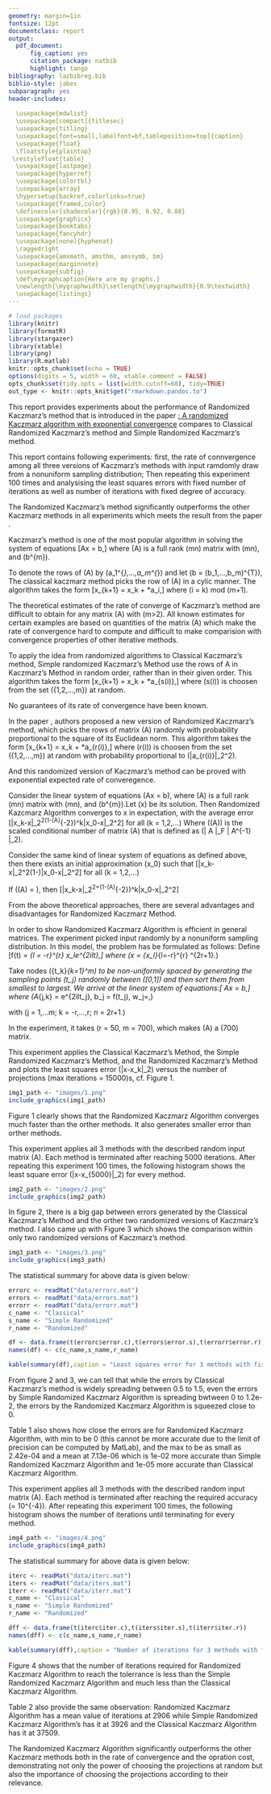 ---
geometry: margin=1in
fontsize: 12pt
documentclass: report
output: 
  pdf_document: 
      fig_caption: yes
      citation_package: natbib
      highlight: tango
bibliography: lazbibreg.bib
biblio-style: jabes
subparagraph: yes
header-includes:
  
  \usepackage{mdwlist}
  \usepackage[compact]{titlesec}
  \usepackage{titling}
  \usepackage[font=small,labelfont=bf,tableposition=top]{caption}
  \usepackage{float}
  \floatstyle{plaintop}
 \restylefloat{table}
  \usepackage{lastpage} 
  \usepackage{hyperref}
  \usepackage{colortbl}
  \usepackage{array}
  \hypersetup{backref,colorlinks=true}
  \usepackage{framed,color}
  \definecolor{shadecolor}{rgb}{0.95, 0.92, 0.88}
  \usepackage{graphicx}
  \usepackage{booktabs}
  \usepackage{fancyhdr}
  \usepackage[none]{hyphenat}
  \raggedright
  \usepackage{amsmath, amsthm, amssymb, bm}
  \usepackage{marginnote}
  \usepackage{subfig}
  \def\mygraphcaption{Here are my graphs.}
  \newlength{\mygraphwidth}\setlength{\mygraphwidth}{0.9\textwidth}
  \usepackage{listings}
---
  \lstset{
	basicstyle=\small\ttfamily,
	columns=flexible,
	breaklines=true}
	
  \pagestyle{fancy}
  \fancyhead[L]{\textbf{Xiaowen(Lee) Li}}
  \fancyhead[C]{}
  \fancyhead[R]{\textbf{MATH 881 Project}}
  \fancyfoot[L]{}
  \fancyfoot[C]{}
  \fancyfoot[R]{Page -\thepage- of \pageref{LastPage}}
  \fancypagestyle{plain}{\pagestyle{fancy}}
  \renewcommand{\headrulewidth}{2pt}
  \renewcommand{\footrulewidth}{2pt}
 
 \hypersetup{
	colorlinks   = true,
	citecolor    = blue,
	linkcolor    = black,
	urlcolor     = blue
  }
  
  \begin{titlepage}
   \begin{center}
       \vspace*{2cm}
        
       \vspace{0.5cm}
 
       \textbf{\textit{\LARGE  Randomized Kaczmarz Algorithm}}
 
       \vspace{0.5cm}
      
       \textbf{\Large Math 881: Fall Class Project, 2020} 
       
        \vspace{0.5cm}
        
        \textbf{\large Xiaowen(Lee) Li}
        
       \vfill
 
       \vspace{0.7cm}
 
       \includegraphics[width=0.4\textwidth]{figures/ku}
 
       \large Department of Mathematics \\
       University of Kansas, USA \\
       `r format(Sys.time(), '%B %e, %Y')`
 
   \end{center}
\end{titlepage}
  
```{r setup, include=FALSE}
# load packages
library(knitr)
library(formatR)
library(stargazer)
library(xtable)
library(png)
library(R.matlab)
knitr::opts_chunk$set(echo = TRUE)
options(digits = 5, width = 60, xtable.comment = FALSE)
opts_chunk$set(tidy.opts = list(width.cutoff=60), tidy=TRUE)
out_type <- knitr::opts_knit$get("rmarkdown.pandoc.to")
```

 \setlength{\headheight}{45pt}
 
\thispagestyle{empty}
\newpage
\pagenumbering{roman}
\setcounter{page}{1}
\pagestyle{plain}
\tableofcontents
\cleardoublepage
\phantomsection
\listoffigures
\phantomsection
\listoftables
\newpage
\pagenumbering{arabic}

\section{Abstract}

\subsection{Introduction}
This report provides experiments about the performance of Randomized Kaczmarz's method that is introduced in the paper  \citet{strohmer2009randomized} [: A randomized Kaczmarz algorithm with
exponential convergence](https://www.math.ucdavis.edu/~strohmer/papers/2007/kaczmarz.pdf) compares to Classical Randomized Kaczmarz's method and Simple Randomized Kaczmarz's method. 

\subsection{Experiments} 
This report contains following experiments: first, the rate of connvergence among all three versions of Kaczmarz's methods with input ramdomly draw from a nonuniform sampling distribution; Then repeating this experiment 100 times and analysising the least squares errors with fixed number of iterations as well as number of iterations with fixed degree of accuracy. 

\subsection{Conclusion}
The Randomized Kaczmarz’s method significantly outperforms the other Kaczmarz methods in all experiments which meets the result from the paper \citet{strohmer2009randomized}.

\newpage

\section{Introduction}

\subsection{Classical Kaczmarz's Method}

Kaczmarz's method \citet{kaczmarz1937angenaherte} is one of the most popular algorithm in solving the system of equations \[Ax = b,\] where \(A\)  is a full rank \(m\times n\) matrix with \(m\geq n\), and \(b\in \mathbb{C}^{m}\). 

To denote the rows of \(A\) by \(a_1^{*},...,a_m^{*}\) and let \(b = (b_1,...,b_m)^{T}\), The classical kaczmarz method picks the row of \(A\) in a cylic manner. The algorithm takes the form
\[x_{k+1} = x_k + \frac{b_i - <a_i,x_k>}{\|{a_i}\|_2^2}*a_i,\]
where \(i = k\) mod \(m+1\).

The theoretical estimates of the rate of converge of Kaczmarz's method are difficult to obtain for any matrix \(A\) with \(m>2\). All known estimates for certain examples are based on quantities of the matrix \(A\) which make the rate of convergence hard to compute and difficult to make comparision with convergence properties of other iterative methods. 

\subsection{Simple Randomized Kaczmarz's Method}

To apply the idea from randomized algorithms to Classical Kaczmarz's method, Simple randomized Kaczmarz's Method use the rows of A in Kaczmarz's Method in random order, rather than in their given order.
This algorithm takes the form 
\[x_{k+1} = x_k + \frac{b_{s(i)} - <a_{s(i)},x_k>}{\|{a_{s(i)}}\|_2^2}*a_{s(i)},\]
where \(s(i)\) is choosen from the set \(\{1,2,...,m\}\) at random.

No guarantees of its rate of convergence have been known.

\subsection{Randomized Kaczmarz's Method}

In the paper \citet{strohmer2009randomized}, authors proposed a new version of Randomized Kaczmarz's method, which picks the rows of matrix \(A\) randomly with probability proportional to the square of its Euclidean norm. This algorithm takes the form 
\[x_{k+1} = x_k + \frac{b_{r(i)} - <a_{r(i)},x_k>}{\|{a_{r(i)}}\|_2^2}*a_{r(i)},\]
where \(r(i)\) is choosen from the set \(\{1,2,...,m\}\) at random with probability proportional to \(\|a_{r(i)}\|_2^2\).

And this randomized version of Kaczmarz's method can be proved with exponential expected rate of converegence. 

\subsubsection{Ideas behind choosing the probabilities according to the row-norms}

\begin{itemize}
\item Choosing the probabilities according to the row-norms is related to the idea of preconditioning a matrix by row-scaling. 
\item From the viewpoint of preconditioning, it is clear that other methods of choosing a diagonal preconditioner will in general perform better. 
\item However, finding the optimal diagonal preconditioner for the system Ax = b can be very expensive while inverting the entire matrix A when A is large in size.
\item Therefore, a cheaper, suboptimal alternative is needed. Scaling by the inverses of the squared row norms has been shown to be an efficient means to balance computational costs with optimality.
\end{itemize}


\section{Theoretical Approach}

\subsection{Rate of convergence for Randomized Kazmarz Algorithm}

Consider the linear system of equations \(Ax = b\), where \(A\) is a full rank \(m\times n\) matrix with \(m\geq n\), and \(b\in \mathbb{C}^{m}\).Let \(x\) be its solution.
Then Randomized Kazcmarz Algorithm converges to x in expectation, with the average error
\[\mathbb{E}\|x_k-x\|_2^2\leq(1-\kappa(A)^{-2})^k\cdot \|x_0-x\|_2^2\]
for all \(k = 1,2,...\)
Where \(\kappa(A)\) is the scaled conditional number \citet{demmel1988probability} of matrix \(A\) that is defined as \(\| A \|_F \cdot \| A^{-1} \|_2\). 


\subsection{Optimality for Randomized Kazmarz Algorithm}

\subsubsection{General Lower Estimate}
Consider the same kind of linear system of equations as defined above, then there exists an initial approximation \(x_0\) such that
\[\mathbb{E}\|x_k-x\|_2^2\geq(1-\frac{2k}{\kappa(A)^2})\cdot \|x_0-x\|_2^2\]
for all \(k = 1,2,...\)

\subsubsection{The Upper Estimate is Attained}
If \(\kappa(A) = \sqrt{n}\), then \[\mathbb{E}\|x_k-x\|_2^2=(1-\kappa(A)^{-2})^k\cdot \|x_0-x\|_2^2\]

\subsection{Discussion} 

From the above theoretical approaches, there are several advantages and disadvantages for Randomized Kaczmarz Method.

\subsubsection{PROS}
\begin{itemize}
\item The rate of convergence is expressible in terms of standard quantities in numerical analysis and does not depend on the number of equations in the linear system.
\item In terms of accuracy, the average error has an upper bound. 
\end{itemize}

\subsubsection{CONS}
\begin{itemize}
\item As stated above, the estimate cannot be improved beyond a constant factor.
\item In terms of computational cost, the cost for computing all row norms of matrix \(A\) is \(m\times n\) operations.
\end{itemize}

\section{Numerical Experiments} 

\subsection{Input}
In order to show Randomized Kaczmarz Algorithm is efficient in general matrices. The experiment picked input randomly by a nonuniform sampling distribution.
In this model, the problem has be formulated as follows:
Define \[f(t) = \sum_{l = -r}^{r} x_le^{2\pi ilt},\]
where \(x = \{x_l\}_{l=-r}^{r}\in \mathbb{C} ^{2r+1}.\)\citet{grochenig1999irregular}

Take nodes \(\{t_k\}_{k=1}^m\) to be non-uniformly spaced by generating the sampling points \(t_j\) randomly between \([0,1]\) and then sort them from smallest to largest. 
We arrive at the linear system of equations:\[ Ax = b,\] 
where \(A_{j,k} = \sqrt{w_j}e^{2\pi ilt_j},  b_j = \sqrt{w_j}f(t_j),  w_j=\frac{t_{j+1}-t_{j-1}}{2},\) 

with \(j = 1,...m; k = -r,...,r; n = 2r+1.\)

In the experiment, it takes \(r = 50, m = 700\), which makes \(A\) a \(700\times 101\) matrix.

\subsection{Experiment 1}

This experiment applies the Classical Kaczmarz's Method, the Simple Randomized Kaczmarz's Method, and the Randomized Kaczmarz's Method and plots the least squares error \(\|x-x_k\|_2\) versus the number of
projections (max iterations = 15000)s, cf. Figure 1.
```{r figure1, echo=FALSE, include=TRUE, message=FALSE, fig.cap="Comparison of rate of convergence for 3 methods", fig.pos="H", fig.align='center', out.width="0.6\\linewidth"}
img1_path <- "images/1.png"
include_graphics(img1_path)
```
\subsubsection{Observation}
Figure 1 clearly shows that the Randomized Kaczmarz Algorithm converges much faster than the orther methods. It also generates smaller error than orther methods.

\subsection{Experiment 2}
This experiment applies all 3 methods with the described random input matrix \(A\). Each method is terminated after reaching 5000 iterations. After repeating this experiment 100 times, the following histogram shows the least square error \(\|x-x_{5000}\|_2\) for every method.

```{r figure2, echo=FALSE, include=TRUE, message=FALSE, fig.cap="Error for 3 methods with fixed 5000 iterations in 100 runs", fig.pos="H", fig.align='center', out.width="0.6\\linewidth"}
img2_path <- "images/2.png"
include_graphics(img2_path)
```

In figure 2, there is a big gap between errors generated by the Classical Kaczmarz's Method and the orther two randomized versions of Kaczmarz's method. 
I also came up with Figure 3 which shows the comparison within only two randomized versions of Kaczmarz's method.

```{r figure3, echo=FALSE, include=TRUE, message=FALSE, fig.cap="Error for 2 methods with fixed 5000 iterations in 100 runs", fig.pos="H", fig.align='center', out.width="0.6\\linewidth"}
img3_path <- "images/3.png"
include_graphics(img3_path)
```

The statistical summary for above data is given below:

```{r tab1,  echo=FALSE, results="asis", message=FALSE,  tidy.opts = list(width.cutoff=30)}
errorc <- readMat("data/errorc.mat")
errors <- readMat("data/errors.mat")
errorr <- readMat("data/errorr.mat")
c_name <- "Classical"
s_name <- "Simple Randomized"
r_name <- "Randomized"

df <- data.frame(t(errorc$error.c),t(errors$error.s),t(errorr$error.r))
names(df) <- c(c_name,s_name,r_name)

kable(summary(df),caption = "Least squares error for 3 methods with fixed 5000 iterations")
```


\subsubsection{Observation}

From figure 2 and 3, we can tell that while the errors by Classical Kaczmarz's method is widely spreading between 0.5 to 1.5, even the errors by Simple Randomized Kaczmarz Algorithm is spreading bwtween 0 to 1.2e-2, the errors by the Randomized Kaczmarz Algorithm is squeezed close to 0. 

Table 1 also shows how close the errors are for Randomized Kaczmarz Algorithm, with min to be 0 (this cannot be more accurate due to the limit of precision can be computed by MatLab), and the max to be as small as 2.42e-04 and a mean at 7.13e-06 which is 1e-02 more accurate than Simple Randomized Kaczmarz Algorithm and 1e-05 more accurate than Classical Kaczmarz Algorithm.

\subsection{Experiment 3}
This experiment applies all 3 methods with the described random input matrix \(A\). Each method is terminated after reaching the required accuracy \(\varepsilon = 10^{-4}\). After repeating this experiment 100 times, the following histogram shows the number of iterations until terminating for every method.

```{r figure4, echo=FALSE, include=TRUE, message=FALSE, fig.cap="Number of iterations for 3 methods with fixed tolerrance in 100 runs", fig.pos="H", fig.align='center', out.width="0.6\\linewidth"}
img4_path <- "images/4.png"
include_graphics(img4_path)
```

The statistical summary for above data is given below:
```{r tab2,  echo=FALSE, results="asis", message=FALSE,  tidy.opts = list(width.cutoff=30)}
iterc <- readMat("data/iterc.mat")
iters <- readMat("data/iters.mat")
iterr <- readMat("data/iterr.mat")
c_name <- "Classical"
s_name <- "Simple Randomized"
r_name <- "Randomized"

dff <- data.frame(t(iterc$iter.c),t(iters$iter.s),t(iterr$iter.r))
names(dff) <- c(c_name,s_name,r_name)

kable(summary(dff),caption = "Number of iterations for 3 methods with fixed tolerrance")
```

\subsubsection{Observation}

Figure 4 shows that the number of iterations required for Randomized Kaczmarz Algorithm to reach the tolerrance is less than the Simple Randomized Kaczmarz Algorithm and much less than the Classical Kaczmarz Algorithm.

Table 2 also provide the same observation: Randomized Kaczmarz Algorithm has a mean value of iterations at 2906 while Simple Randomized Kaczmarz Algorithm's has it at 3926 and the Classical Kaczmarz Algorithm has it at 37509.

\section{Conclusion}
The Randomized Kaczmarz Algorithm significantly outperforms the other Kaczmarz methods both in the rate of convergence and the opration cost, demonstrating not only the power of choosing the projections at random but also the importance of choosing the projections according to their relevance. 
\section{Future Work}
\begin{itemize}
\item We have shown that the Randomized Kaczmarz Algorithm is a very efficient way to work with general full rank matrices. But with some specifically determined matrices, there are known specific numerical methods to solve them, and it will be interesting to compare the performance of the Randomized Kaczmarz Algorithm with those methods with carefully structured inputs.
\item  All the theoretical analysis from the paper \citet{strohmer2009randomized} and the experiments we did in this report assume the consistency of the system of equations - with some appropriate underrelaxation, it will be interesting to see if the Randomized Kaczmarz Algorithm can also do a great job in solving inconsistent systems.
\end{itemize}


\newpage

\section{Appendix: MatLab-code}

\subsection{Classical Kaczmarz Function}
\begin{lstlisting}

function [x,iter,error] = kaczmarz(A, b, x0,maxit,tol,exactx)
% classical kaczmarz
%
% Ax = b
% A - input matrix
% b - right vector
% x0 - initial x
%
% x - the approximated x
% iter - number of iterations before convergence (= maxit if maxit is given)
% error - the norm of difference in x and exact solution after every
% iteration

m = size(A,1);
n = size(A,2);

x = x0;
error = [];

if isempty(tol)
    iter = maxit;
    for i=1:maxit
       pickedi = mod(i,m)+1;
       row = A(pickedi, :);
       x = x + ( b(pickedi) - (row * x) ) / (row * row') * row';
       e = norm(x-exactx);
       error = [error,e];
    end
else
    iter = 1;
    e = 1;
    while e >= tol
       pickedi = mod(iter,m)+1;
       row = A(pickedi, :);
       x = x + ( b(pickedi) - (row * x) ) / (row * row') * row';
       e = norm(x-exactx);
       error = [error,e];
       iter = iter+1;
    end
end
end

\end{lstlisting}
\subsection{Simple Randomized Kaczmarz Function}
\begin{lstlisting}

function [x,iter,error] = randkaczmarz(A, b, x0,maxit,tol,exactx)
% randomized kaczmarz by Algorithm 1
% Ax = b
% A - input matrix
% b - right vector
% x0 - initial x
%
% x - the approximated x
% iter - number of iterations before convergence (= maxit if maxit is given)
% error - the norm of difference in x and exact solution after every
% iteration
m = size(A,1);
n = size(A,2);

x = x0;
%iter = 0;
error = [];
e = 1;

normrow = [];
index = [];
%compute norm per row also store the corresponding index

  for i = 1:m
    normrow = [normrow,norm(A(i,:))];
    index = [index,i];
  end
  
  weight = normrow/sum(normrow);
if isempty(tol)
  iter = maxit;   
  for i = 1:maxit
    %randsample to generate weighted random number from given vector
    pickedi = randsample(index,1,true,weight);
    
    row = A(pickedi, :);
    x = x + ( b(pickedi) - (row * x) ) / (row * row') * row';
    e = norm(x-exactx);
    error = [error,e];
    %iter = iter+1;
  end
else
    iter = 1;
    e = 1;
    while e >= tol  
    %randsample to generate weighted random number from given vector
    pickedi = randsample(index,1,true,weight);
    
    row = A(pickedi, :);
    x = x + ( b(pickedi) - (row * x) ) / (row * row') * row';
    e = norm(x-exactx);
    error = [error,e];
    iter = iter+1;
    end
end
end

\end{lstlisting}
\subsection{Randomized Kaczmarz Function}
\begin{lstlisting}

function [x,iter,error] = simplerandkaczmarz(A, b, x0,maxit,tol,exactx)
% simplerandomized kaczmarz mentioned by fig 1
% Ax = b
% A - input matrix
% b - right vector
% x0 - initial x
%
% x - the approximated x
% iter - number of iterations before convergence (= maxit if maxit is given)
% error - the norm of difference in x and exact solution after every
% iteration
m = size(A,1);
n = size(A,2);

x = x0;
%iter = 0;
error = [];
e = 1;

if isempty(tol)
  iter = maxit;   
  for i = 1:maxit
    %randsample to generate weighted random number from given vector
    pickedi = randi(m);
    
    row = A(pickedi, :);
    x = x + ( b(pickedi) - (row * x) ) / (row * row') * row';
    e = norm(x-exactx);
    error = [error,e];
    %iter = iter+1;
  end
else
    iter = 1;
    e = 1;
    while e >= tol 
        pickedi = randi(m);
    
    row = A(pickedi, :);
    x = x + ( b(pickedi) - (row * x) ) / (row * row') * row';
    e = norm(x-exactx);
    error = [error,e];
    iter = iter+1;
    end
end
end

\end{lstlisting}
\subsection{Input Function}
\begin{lstlisting}

function [classical_iter_or_error,simple_iter_or_error,rand_iter_or_error] = Input(iter,tol)
%% set the dimention
r = 50;
m = 700;
n = 2*r+1;

%% generate nodes
%tj are drawing randomly from a uniform distribution in [0,1]
t = rand(m,1);

%then ordering by magnitude (since they are all positive, just sort)
t = sort(t);
% just to assign the size
w = zeros(m,1); 
x = zeros(n,1);
%% generate x 
realx = randn(n,1);
imgx = randn(n,1);
for l = 1:n
   x(l) = realx(l)+1i*imgx(l);
end  
%% generate A and b
A = zeros(m,n);
for j = 1:m
    % dealing with special cases when reach the endpoints(nodes)
    if j == 1
        w(j) = (t(2)-t(end)-1)/2;
    elseif j == m
            w(j) = (t(1)+1-t(m-1))/2;
        else
            w(j) = (t(j+1)-t(j-1))/2;
    end              
    for k = -r:r
       A(j,k+r+1) =sqrt(w(j))*exp(2*pi*1i*k*t(j));
    end
end  
b = A*x;
x0 = zeros(n,1);

[x1,iter1,error1] = kaczmarz(A,b,x0,iter,tol,x);
[x2,iter2,error2] = simplerandkaczmarz(A,b,x0,iter,tol,x);
[x3,iter3,error3] = randkaczmarz(A,b,x0,iter,tol,x);
if isempty(tol)
    classical_iter_or_error = error1;
    simple_iter_or_error = error2;
    rand_iter_or_error = error3;
else
    classical_iter_or_error = iter1;
    simple_iter_or_error = iter2;
    rand_iter_or_error = iter3; 
end

\end{lstlisting}
\subsection{Driver}
\begin{lstlisting}

%% experiment 1 (presentation) comparing rate of convergence among 3 versions with 
%maxit = 15000 
%(same experiment as from the original paper)
[error1,error2,error3] = Input(15000,[]);

figure (1)
semilogy(1:maxit,error1,'k--');
title('comparing rate of convergence among 3 versions with maxit = 15000')
ylabel('Least squares error') 
xlabel('Number of iterations') 
hold on
semilogy(1:maxit,error2,'b--');
semilogy(1:maxit,error3,'r--');
hold off
legend('classical kaczmarz','simple randomized kaczmarz','randomized kaczmarz')
%% experiment 2 (report) Running 100 times with random input and maxit = 5000 
%- statistical analysis
error_c = [];
error_s = [];
error_r = [];
for n = 1:100
    [error1,error2,error3] = Input(5000,[]);
    error_c = [error_c,error1(5000)];
    error_s = [error_s,error2(5000)];
    error_r = [error_r,error3(5000)];
end
% histogram
figure (2)
title('errors')
h3 = histogram(error_c);
hold on
h4 = histogram(error_s);
h5 = histogram(error_r);
hold off
legend('classical kaczmarz','simple randomized kaczmarz','randomized kaczmarz')


figure (3)
title('errors')
h1 = histogram(error_s);
hold on
h2 = histogram(error_r);
hold off
legend('simple randomized kaczmarz','randomized kaczmarz')

%% experiment 3 (report) Running 100 times with random input and tol = 10^(-4) 
%- statistical analysis
iter_c = [];
iter_s = [];
iter_r = [];
for n = 1:100
    [iter1,iter2,iter3] = Input([],0.0001);
    iter_c = [iter_c,iter1];
    iter_s = [iter_s,iter2];
    iter_r = [iter_r,iter3];
end  
% histogram
figure (4)
title('iterations')
h3 = histogram(iter_c);
hold on
h4 = histogram(iter_s);
h5 = histogram(iter_r);
hold off
legend('classical kaczmarz','simple randomized kaczmarz','randomized kaczmarz')
figure (5)
title('iterations')
h1 = histogram(iter_s);
hold on
h2 = histogram(iter_r);
hold off
legend('simple randomized kaczmarz','randomized kaczmarz')

\end{lstlisting}

\newpage

\section{Appendix: R-code}
\begin{lstlisting}
library(knitr)
library(formatR)
library(stargazer)
library(xtable)
library(png)
library(R.matlab)
knitr::opts_chunk$set(echo = TRUE)
options(digits = 5, width = 60, xtable.comment = FALSE)
opts_chunk$set(tidy.opts = list(width.cutoff=60), tidy=TRUE)
out_type <- knitr::opts_knit$get("rmarkdown.pandoc.to")
#Figure 1
img1_path <- "images/1.png"
include_graphics(img1_path)
#Figure 2
img2_path <- "images/2.png"
include_graphics(img2_path)
#Figure 3
img3_path <- "images/3.png"
include_graphics(img3_path)
#Figure 4
img4_path <- "images/4.png"
include_graphics(img4_path)
#Table 1
errorc <- readMat("data/errorc.mat")
errors <- readMat("data/errors.mat")
errorr<- readMat("data/errorr.mat")
c_name <- "Classical"
s_name <- "Simple Randomized"
r_name <- "Randomized"

df <- data.frame(t(errorc$error.c),t(errors$error.s),t(errorr$error.r))
names(df) <- c(c_name,s_name,r_name)
kable(summary(df),caption = "Least squares error for 3 methods")
#Table 2
iterc <- readMat("data/iterc.mat")
iters <- readMat("data/iters.mat")
iterr <- readMat("data/iterr.mat")
c_name <- "Classical"
s_name <- "Simple Randomized"
r_name <- "Randomized"

dff <- data.frame(t(iterc$iter.c),t(iters$iter.s),t(iterr$iter.r))
names(dff) <- c(c_name,s_name,r_name)

kable(summary(dff),caption = "Number of iterations for 3 methods with fixed tolerrance")
\end{lstlisting}